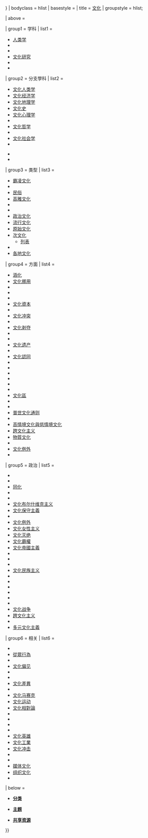 {{Navbox
| name = Culture
| state = {{{state|{{{1|}}}}}}
| bodyclass = hlist
| basestyle = 
| title = [[文化]]
| groupstyle = hlist;

| above = {{tsl|en|Outline of culture|文化概况|概况}}

| group1 = 学科
| list1 =
* [[人类学]]
* {{tsl|en|Cultural ecology|文化生态学}}
* {{tsl|en|Cultural neuroscience|文化神经科学}}
* [[文化研究]]
* {{le|文化学|Culturology}}
* {{le|文化理论|Culture theory}}

| group2 = 分支學科
| list2 =
* [[文化人类学]]
* [[文化经济学]]
* [[文化地理学]]
* [[文化史]]
* [[文化心理学]]
* {{tsl|en|Intercultural relations|文化间关系}}
* [[文化哲学]]
* {{le|文化符号学|Semiotics of culture}}
* [[文化社会学]]
* {{le|文化神学|Theology of culture}}

* {{tsl|en|Sound culture|声音文化}}
* {{tsl|en|Visual culture|视觉文化}}

| group3 = 类型
| list3 =
* [[霸凌文化]]
* {{tsl|en|Dominant culture|主流文化}}
* [[民俗]]
* [[高雅文化]]
* {{tsl|en|Low culture|底层文化}}
* {{le|官方文化|Official culture}}
* [[政治文化]]
* [[流行文化]]
* [[原始文化]]
* [[次文化]]
** [[生活型態列表|列表]]
* {{tsl|en|Super-culture|超文化}}
* [[:Category:依位置劃分的文化|各地文化]]

| group4 = 方面
| list4 =
* [[涵化]]
* [[文化挪用]]
* {{tsl|en|Cultural artifact|文化产品}}
* {{tsl|en|Cultural baggage|文化包袱}}
* {{tsl|en|Cultural behavior|文化行为}}
* [[文化資本]]
* {{tsl|en|Cultural communication|文化交流 (方面)|文化交流}}
* [[文化冲突]]
* {{tsl|en|Cultural cringe|文化自卑}}
* [[文化剥夺]]
* {{tsl|en|Cultural dissonance|文化不和谐}}
* {{tsl|en|Cultural framework|文化框架}}
* [[文化遗产]]
* {{tsl|en|Cultural icon|文化偶像}}
* [[文化認同]]
* {{tsl|en|Cultural invention|文化发明}}
* {{tsl|en|Cultural landscape|文化景观}}
* {{tsl|en|Cultural memory|文化记忆}}
* {{tsl|en|Cultural pluralism|文化多元 (方面)|文化多元}}
* {{tsl|en|Cultural practice|文化实践}}
* {{tsl|en|Cultural property|文化财产}}
* [[文化區]]
* {{tsl|en|Cultural reproduction|文化再生产}}
* {{tsl|en|Cultural system|文化体系}}
* [[普世文化通则]]
* {{tsl|en|Enculturation|濡化}}
* [[高情境文化與低情境文化]]
* [[跨文化主义]]
* [[物質文化]]
* {{tsl|en|Non-material culture|非物质文化}}
* [[文化例外]]
* {{le|文化嫁接|Transculturation}}

| group5 = 政治
| list5 =
* {{tsl|en|Colonial mentality|殖民地心态}}
* {{tsl|en|Consumer capitalism|消费资本主义}}
* [[同化]]
* {{tsl|en|Cultural attaché|文化专员}}
* {{tsl|en|Cultural backwardness|文化落后}}
* [[文化布尔什维克主义]]
* [[文化保守主義]]
* {{tsl|en|Cultural diplomacy|文化外交}}
* [[文化例外]]
* [[文化女性主义]]
* [[文化灭绝]]
* [[文化霸權]]
* [[文化帝國主義]]
* {{tsl|en|Cultural intelligence|文化情报}}
* {{tsl|en|Cultural learning|文化智慧}}
* {{tsl|en|Cultural liberalism|文化自由主义}}
* [[文化民族主义]]
* {{tsl|en|Cultural pessimism|文化悲观主义}}
* {{tsl|en|Cultural policy|文化政策}}
* {{tsl|en|Cultural rights|文化权力}}
* {{tsl|en|Cultural Zionism|文化锡安主义}}
* {{tsl|en|Culture change|文化变迁}}
* {{tsl|en|Culture minister|文化部长}}
* [[文化战争]]
* [[跨文化主义]]
* {{le|单一文化主义|Monoculturalism}}
* [[多元文化主義]]

| group6 = 相关
| list6 =
* {{tsl|en|Bennett scale|贝内特尺度}}
* [[從眾行為]]
* {{tsl|en|Cross-cultural|跨文化}}
* [[文化偏误|文化偏见]]
* {{tsl|en|Cultural competence|跨文化能力}}
* {{tsl|en|Cultural critic|文化评论家}}
* [[文化差異]]
* {{tsl|en|Cultural lag|文化滞后}}
* [[文化马赛克]]
* [[文化运动]]
* [[文化相對論]]
* {{tsl|en|Cultural tourism|文化旅游}}
* {{tsl|en|Cultural turn|文化转折}}
* {{tsl|en|Cultural sensibility|文化敏感度}}
* {{tsl|en|Culture gap|文化差距}}
* [[文化英雄]]
* [[文化工業]]
* [[文化冲击]]
* {{tsl|en|Death and culture|死亡与文化}}
* {{tsl|en|Emotions and culture|情感与文化}}
* [[媒体文化]]
* [[组织文化]]
* {{tsl|en|Transformation of culture|文化转变}}

| below =
*{{icon|Category}} '''[[:Category:文化|分类]]'''
*{{icon|Portal}} '''[[Portal:文化|主题]]'''
*{{icon|Commons}} '''[[commons:Category:Culture|共享资源]]'''

}}<noinclude>
{{doc|content=
{{collapsible option |statename=optional}}
[[Category:藝術和文化導航模板]]
}}
</noinclude>